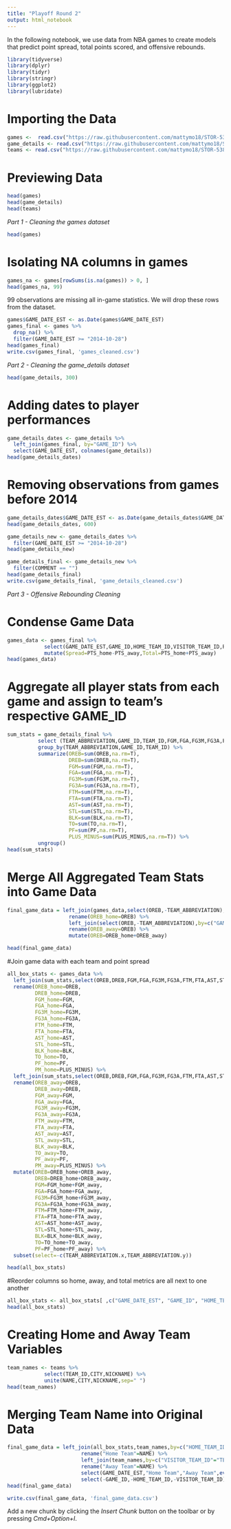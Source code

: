 ```yaml
---
title: "Playoff Round 2"
output: html_notebook
---
```


In the following notebook, we use data from NBA games to create models that predict point spread, total points scored, and offensive rebounds. 

```r
library(tidyverse)
library(dplyr)
library(tidyr)
library(stringr)
library(ggplot2)
library(lubridate)
```

# Importing the Data
```r
games <-  read.csv("https://raw.githubusercontent.com/mattymo18/STOR-538-Project2-2021/master/Source-Data/games.csv")
game_details <- read.csv("https://raw.githubusercontent.com/mattymo18/STOR-538-Project2-2021/master/Source-Data/games_details.csv")
teams <- read.csv("https://raw.githubusercontent.com/mattymo18/STOR-538-Project2-2021/master/Source-Data/teams.csv")
```

# Previewing Data
```r
head(games)
head(game_details)
head(teams)
```


*Part 1 - Cleaning the games dataset*

```r
head(games)
```

# Isolating NA columns in games
```r
games_na <- games[rowSums(is.na(games)) > 0, ]
head(games_na, 99)
```
99 observations are missing all in-game statistics. We will drop these rows from the dataset.

```r
games$GAME_DATE_EST <- as.Date(games$GAME_DATE_EST)
games_final <- games %>%
  drop_na() %>%
  filter(GAME_DATE_EST >= "2014-10-28")
head(games_final)
write.csv(games_final, 'games_cleaned.csv')
```


*Part 2 - Cleaning the game_details dataset*

```r
head(game_details, 300)
```

# Adding dates to player performances
```r
game_details_dates <- game_details %>%
  left_join(games_final, by="GAME_ID") %>%
  select(GAME_DATE_EST, colnames(game_details))
head(game_details_dates)
```

# Removing observations from games before 2014

```r
game_details_dates$GAME_DATE_EST <- as.Date(game_details_dates$GAME_DATE_EST)
head(game_details_dates, 600)
```


```r
game_details_new <- game_details_dates %>%
  filter(GAME_DATE_EST >= "2014-10-28")
head(game_details_new)
```

```r
game_details_final <- game_details_new %>%
  filter(COMMENT == "")
head(game_details_final)
write.csv(game_details_final, 'game_details_cleaned.csv')
```

*Part 3 - Offensive Rebounding Cleaning*

# Condense Game Data
```r
games_data <- games_final %>%
            select(GAME_DATE_EST,GAME_ID,HOME_TEAM_ID,VISITOR_TEAM_ID,PTS_home,PTS_away,HOME_TEAM_WINS) %>%
            mutate(Spread=PTS_home-PTS_away,Total=PTS_home+PTS_away)
head(games_data)
```

# Aggregate all player stats from each game and assign to team's respective GAME_ID
```r
sum_stats = game_details_final %>%
          select (TEAM_ABBREVIATION,GAME_ID,TEAM_ID,FGM,FGA,FG3M,FG3A,FTM,FTA,OREB,DREB,AST,STL,BLK,TO,PF,PLUS_MINUS) %>%
          group_by(TEAM_ABBREVIATION,GAME_ID,TEAM_ID) %>%
          summarize(OREB=sum(OREB,na.rm=T),
                    DREB=sum(DREB,na.rm=T),
                    FGM=sum(FGM,na.rm=T),
                    FGA=sum(FGA,na.rm=T),
                    FG3M=sum(FG3M,na.rm=T),
                    FG3A=sum(FG3A,na.rm=T),
                    FTM=sum(FTM,na.rm=T),
                    FTA=sum(FTA,na.rm=T),
                    AST=sum(AST,na.rm=T),
                    STL=sum(STL,na.rm=T),
                    BLK=sum(BLK,na.rm=T),
                    TO=sum(TO,na.rm=T),
                    PF=sum(PF,na.rm=T),
                    PLUS_MINUS=sum(PLUS_MINUS,na.rm=T)) %>%
          ungroup()
head(sum_stats)
```


# Merge All Aggregated Team Stats into Game Data
```r
final_game_data = left_join(games_data,select(OREB,-TEAM_ABBREVIATION),by=c("GAME_ID","HOME_TEAM_ID"="TEAM_ID")) %>%
                    rename(OREB_home=OREB) %>%
                    left_join(select(OREB,-TEAM_ABBREVIATION),by=c("GAME_ID","VISITOR_TEAM_ID"="TEAM_ID")) %>%
                    rename(OREB_away=OREB) %>%
                    mutate(OREB=OREB_home+OREB_away)

head(final_game_data)
```

#Join game data with each team and point spread
```r
all_box_stats <- games_data %>%
  left_join(sum_stats,select(OREB,DREB,FGM,FGA,FG3M,FG3A,FTM,FTA,AST,STL,BLK,TO,PF,-TEAM_ABBREVIATION),by=c("GAME_ID","HOME_TEAM_ID"="TEAM_ID")) %>%
  rename(OREB_home=OREB,
         DREB_home=DREB,
         FGM_home=FGM,
         FGA_home=FGA,
         FG3M_home=FG3M,
         FG3A_home=FG3A,
         FTM_home=FTM,
         FTA_home=FTA,
         AST_home=AST,
         STL_home=STL,
         BLK_home=BLK,
         TO_home=TO,
         PF_home=PF,
         PM_home=PLUS_MINUS) %>%
  left_join(sum_stats,select(OREB,DREB,FGM,FGA,FG3M,FG3A,FTM,FTA,AST,STL,BLK,TO,PF,-TEAM_ABBREVIATION),by=c("GAME_ID","VISITOR_TEAM_ID"="TEAM_ID")) %>%
  rename(OREB_away=OREB,
         DREB_away=DREB,
         FGM_away=FGM,
         FGA_away=FGA,
         FG3M_away=FG3M,
         FG3A_away=FG3A,
         FTM_away=FTM,
         FTA_away=FTA,
         AST_away=AST,
         STL_away=STL,
         BLK_away=BLK,
         TO_away=TO,
         PF_away=PF,
         PM_away=PLUS_MINUS) %>%
  mutate(OREB=OREB_home+OREB_away,
         DREB=DREB_home+DREB_away,
         FGM=FGM_home+FGM_away,
         FGA=FGA_home+FGA_away,
         FG3M=FG3M_home+FG3M_away,
         FG3A=FG3A_home+FG3A_away,
         FTM=FTM_home+FTM_away,
         FTA=FTA_home+FTA_away,
         AST=AST_home+AST_away,
         STL=STL_home+STL_away,
         BLK=BLK_home+BLK_away,
         TO=TO_home+TO_away,
         PF=PF_home+PF_away) %>%
  subset(select=-c(TEAM_ABBREVIATION.x,TEAM_ABBREVIATION.y))

head(all_box_stats)
```

#Reorder columns so home, away, and total metrics are all next to one another
```r
all_box_stats <- all_box_stats[ ,c("GAME_DATE_EST", "GAME_ID", "HOME_TEAM_ID", "VISITOR_TEAM_ID", "PTS_home", "PTS_away", "Spread", "Total", "OREB_home", "OREB_away", "OREB", "DREB_home", "DREB_away", "DREB", "FGM_home", "FGM_away", "FGM", "FGA_home", "FGA_away", "FGA", "FG3M_home", "FG3M_away", "FG3M", "FG3A_home", "FG3A_away", "FG3A", "FTM_home", "FTM_away", "FTM", "FTA_home", "FTA_away", "FTA", "AST_home", "AST_away", "AST", "STL_home", "STL_away", "STL", "BLK_home", "BLK_away", "BLK", "TO_home", "TO_away", "TO", "PF_home", "PF_away", "PF", "PM_home", "PM_away", "HOME_TEAM_WINS")]
head(all_box_stats)
```



# Creating Home and Away Team Variables
```r
team_names <- teams %>%
            select(TEAM_ID,CITY,NICKNAME) %>%
            unite(NAME,CITY,NICKNAME,sep=" ")
head(team_names)
```

# Merging Team Name into Original Data
```r
final_game_data = left_join(all_box_stats,team_names,by=c("HOME_TEAM_ID"="TEAM_ID")) %>%
                        rename("Home Team"=NAME) %>%
                        left_join(team_names,by=c("VISITOR_TEAM_ID"="TEAM_ID")) %>%
                        rename("Away Team"=NAME) %>%
                        select(GAME_DATE_EST,"Home Team","Away Team",everything()) %>%
                        select(-GAME_ID,-HOME_TEAM_ID,-VISITOR_TEAM_ID)
head(final_game_data)
```

```r
write.csv(final_game_data, 'final_game_data.csv')
```






Add a new chunk by clicking the *Insert Chunk* button on the toolbar or by pressing *Cmd+Option+I*.